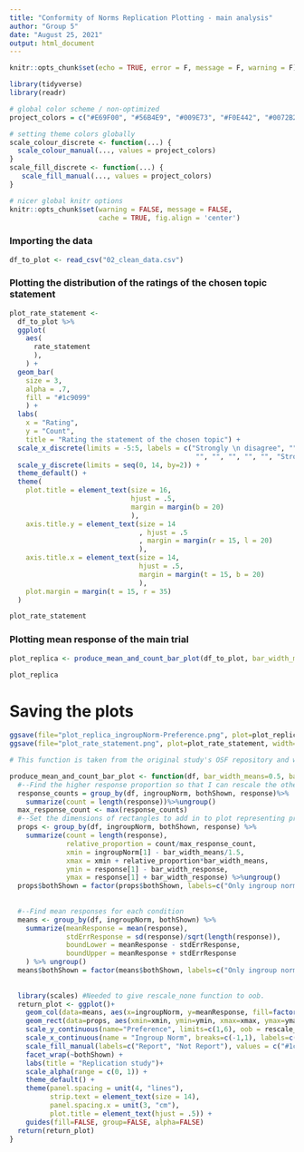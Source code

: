 ```yaml
---
title: "Conformity of Norms Replication Plotting - main analysis"
author: "Group 5"
date: "August 25, 2021"
output: html_document
---
```


```r
knitr::opts_chunk$set(echo = TRUE, error = F, message = F, warning = F)
```

```r

library(tidyverse)
library(readr)

# global color scheme / non-optimized
project_colors = c("#E69F00", "#56B4E9", "#009E73", "#F0E442", "#0072B2", "#D55E00", "#CC79A7", "#000000")

# setting theme colors globally
scale_colour_discrete <- function(...) {
  scale_colour_manual(..., values = project_colors)
}
scale_fill_discrete <- function(...) {
   scale_fill_manual(..., values = project_colors)
} 

# nicer global knitr options
knitr::opts_chunk$set(warning = FALSE, message = FALSE, 
                      cache = TRUE, fig.align = 'center')

```


### Importing the data

```r

df_to_plot <- read_csv("02_clean_data.csv")

```

### Plotting the distribution of the ratings of the chosen topic statement

```r
plot_rate_statement <- 
  df_to_plot %>%
  ggplot(
    aes(
      rate_statement
      ), 
    ) +
  geom_bar(
    size = 3,
    alpha = .7, 
    fill = "#1c9099"
    ) +
  labs(
    x = "Rating",
    y = "Count",
    title = "Rating the statement of the chosen topic") +
  scale_x_discrete(limits = -5:5, labels = c("Strongly \n disagree", "", "", "", "",
                                              "", "", "", "", "", "Strongly \n agree")) +
  scale_y_discrete(limits = seq(0, 14, by=2)) +
  theme_default() +
  theme(
    plot.title = element_text(size = 16, 
                              hjust = .5, 
                              margin = margin(b = 20)
                              ),
    axis.title.y = element_text(size = 14
                                , hjust = .5
                                , margin = margin(r = 15, l = 20)
                                ),
    axis.title.x = element_text(size = 14, 
                                hjust = .5,
                                margin = margin(t = 15, b = 20)
                                ),
    plot.margin = margin(t = 15, r = 35)
  )

plot_rate_statement
```

### Plotting mean response of the main trial

```r
plot_replica <- produce_mean_and_count_bar_plot(df_to_plot, bar_width_means=1, bar_width_response=0.3)

plot_replica
```

# Saving the plots

```r

ggsave(file="plot_replica_ingroupNorm-Preference.png", plot=plot_replica, width=190, height = 110, units="mm")  
ggsave(file="plot_rate_statement.png", plot=plot_rate_statement, width=190, height = 110, units="mm")  

```


```r
# This function is taken from the original study's OSF repository and went through minor aesthetic modifications 

produce_mean_and_count_bar_plot <- function(df, bar_width_means=0.5, bar_width_response=0.4){
  #--Find the higher response proportion so that I can rescale the other proportions relative to that. 
  response_counts = group_by(df, ingroupNorm, bothShown, response)%>%
    summarize(count = length(response))%>%ungroup()
  max_response_count <- max(response_counts)
  #--Set the dimensions of rectangles to add in to plot representing proportions of responses
  props <- group_by(df, ingroupNorm, bothShown, response) %>%
    summarize(count = length(response), 
              relative_proportion = count/max_response_count,
              xmin = ingroupNorm[1] - bar_width_means/1.5,
              xmax = xmin + relative_proportion*bar_width_means,
              ymin = response[1] - bar_width_response, 
              ymax = response[1] + bar_width_response) %>%ungroup()
  props$bothShown = factor(props$bothShown, labels=c("Only ingroup norm shown", "Both norms shown"))
  
  
  #--Find mean responses for each condition
  means <- group_by(df, ingroupNorm, bothShown) %>%
    summarize(meanResponse = mean(response),
              stdErrResponse = sd(response)/sqrt(length(response)),
              boundLower = meanResponse - stdErrResponse,
              boundUpper = meanResponse + stdErrResponse
    ) %>% ungroup()
  means$bothShown = factor(means$bothShown, labels=c("Only ingroup norm shown", "Both norms shown"))
  
  
  library(scales) #Needed to give rescale_none function to oob. 
  return_plot <- ggplot()+
    geom_col(data=means, aes(x=ingroupNorm, y=meanResponse, fill=factor(ingroupNorm)), width=bar_width_means, alpha=0.5) +
    geom_rect(data=props, aes(xmin=xmin, ymin=ymin, xmax=xmax, ymax=ymax, group=ingroupNorm), fill = "#9c9d9e", alpha = 0.8) +
    scale_y_continuous(name="Preference", limits=c(1,6), oob = rescale_none, breaks = 1:6, labels=c("Definitely \n Report", "","","","", "Definitely \n leave alone")) + 
    scale_x_continuous(name = "Ingroup Norm", breaks=c(-1,1), labels=c("Report", "Not Report"))+
    scale_fill_manual(labels=c("Report", "Not Report"), values = c("#1c9099", "#7fcdbb")) +
    facet_wrap(~bothShown) + 
    labs(title = "Replication study")+
    scale_alpha(range = c(0, 1)) +
    theme_default() +
    theme(panel.spacing = unit(4, "lines"),
          strip.text = element_text(size = 14),
          panel.spacing.x = unit(3, "cm"),
          plot.title = element_text(hjust = .5)) +
    guides(fill=FALSE, group=FALSE, alpha=FALSE)
  return(return_plot)
}
```

